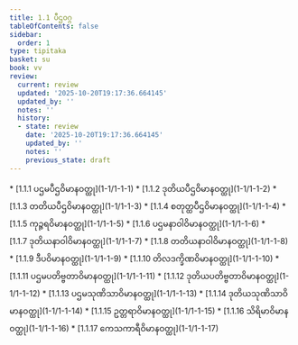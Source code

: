 ```yaml
---
title: 1.1 ပီဌဝဂ္ဂ
tableOfContents: false
sidebar:
  order: 1
type: tipitaka
basket: su
book: vv
review:
  current: review
  updated: '2025-10-20T19:17:36.664145'
  updated_by: ''
  notes: ''
  history:
  - state: review
    date: '2025-10-20T19:17:36.664145'
    updated_by: ''
    notes: ''
    previous_state: draft
---
```



<DynamicBreadcrumb />


<ReviewStatus review={frontmatter.review} showDetails={true} />

<HypothesisAnnotation frontmatter={frontmatter} />



<TableOfContents book="vv" section="1.1">
* [1.1.1 ပဌမပီဌဝိမာနဝတ္ထု](1-1/1-1-1)
* [1.1.2 ဒုတိယပီဌဝိမာနဝတ္ထု](1-1/1-1-2)
* [1.1.3 တတိယပီဌဝိမာနဝတ္ထု](1-1/1-1-3)
* [1.1.4 စတုတ္ထပီဌဝိမာနဝတ္ထု](1-1/1-1-4)
* [1.1.5 ကုဉ္ဇရဝိမာနဝတ္ထု](1-1/1-1-5)
* [1.1.6 ပဌမနာဝါဝိမာနဝတ္ထု](1-1/1-1-6)
* [1.1.7 ဒုတိယနာဝါဝိမာနဝတ္ထု](1-1/1-1-7)
* [1.1.8 တတိယနာဝါဝိမာနဝတ္ထု](1-1/1-1-8)
* [1.1.9 ဒီပဝိမာနဝတ္ထု](1-1/1-1-9)
* [1.1.10 တိလဒက္ခိဏဝိမာနဝတ္ထု](1-1/1-1-10)
* [1.1.11 ပဌမပတိဗ္ဗတာဝိမာနဝတ္ထု](1-1/1-1-11)
* [1.1.12 ဒုတိယပတိဗ္ဗတာဝိမာနဝတ္ထု](1-1/1-1-12)
* [1.1.13 ပဌမသုဏိသာဝိမာနဝတ္ထု](1-1/1-1-13)
* [1.1.14 ဒုတိယသုဏိသာဝိမာနဝတ္ထု](1-1/1-1-14)
* [1.1.15 ဥတ္တရာဝိမာနဝတ္ထု](1-1/1-1-15)
* [1.1.16 သိရိမာဝိမာနဝတ္ထု](1-1/1-1-16)
* [1.1.17 ကေသကာရီဝိမာနဝတ္ထု](1-1/1-1-17)
</TableOfContents>